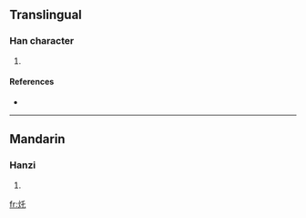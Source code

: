 ==Translingual==

===Han character===
{{Han char|rn=86|rad=火|as=03|sn=7|four=|canj=火竹心 (FHP)}}

# {{defn|Han|sort=火03}}

====References====
* {{Han ref|kx=0666.130|dkj=18874|dj=1075.180|hdz=32189.120|uh=7079|ud=28793}}

----

==Mandarin==

===Hanzi===
{{cmn-hanzi|pin=[[zhà]] ([[zha4]]); [[yù]] ([[yu4]])|wg=cha<sup>4</sup>; yu<sup>4</sup>}}

# {{defn|Mandarin}}

[[fr:灹]]